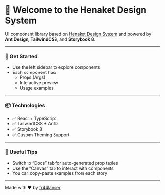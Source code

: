 
<Meta title="Welcome" />

# 👋 Welcome to the Henaket Design System

UI component library based on [Henaket Design System](https://www.figma.com/community/file/1257654638425705295) and powered by **Ant Design**, **TailwindCSS**, and **Storybook
8**.

---

### 🚀 Get Started

- Use the left sidebar to explore components
- Each component has:
  - Props (Args)
  - Interactive preview
  - Usage examples

---

### 📦 Technologies

- ✅ React + TypeScript
- ✅ TailwindCSS + AntD
- ✅ Storybook 8
- ✅ Custom Theming Support

---

### 🧪 Useful Tips

- Switch to “Docs” tab for auto-generated prop tables
- Use the “Canvas” tab to interact with components
- You can copy-paste examples from each story

---

Made with ❤️ by
[fr44lancer](https://github.com/fr44lancer/henaket-react)